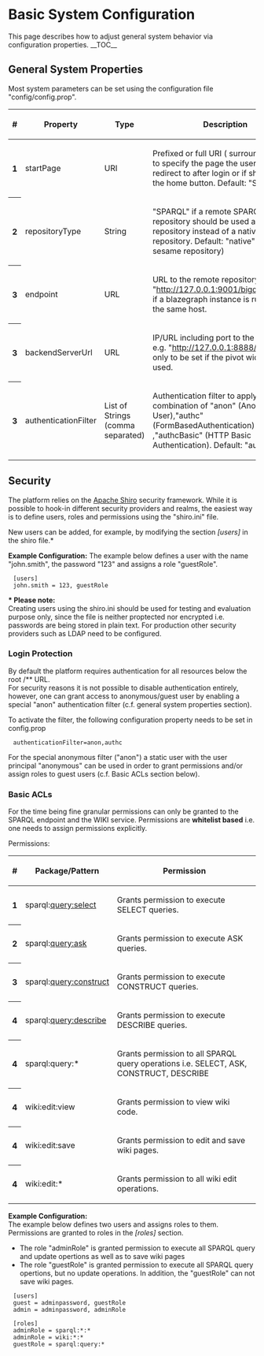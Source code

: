 = Basic System Configuration =
This page describes how to adjust general system behavior via configuration properties. 
__TOC__
== General System Properties ==
Most system parameters can be set using the configuration file "config/config.prop".

<table class="table table-striped">
      <thead>
        <tr>
          <th>#</th>
          <th>Property</th>
          <th>Type</th>
          <th>Description</th>
        </tr>
      </thead>
      <tbody>
        <tr>
          <th scope="row">1</th>
          <td>startPage</td>
          <td>URI</td>
          <td>Prefixed or full URI ( surround by <>) to specify the page the user should be redirect to after login or if she clicks on the home button. Default: "Start"</td>
        </tr>
        <tr>
          <th scope="row">2</th>
          <td>repositoryType</td>
          <td>String</td>
          <td>"SPARQL" if a remote SPARQL repository should be used as default repository instead of a native sesame repository. Default: "native" (native sesame repository)</td>
        </tr>
        <tr>
          <th scope="row">3</th>
          <td>endpoint</td>
          <td>URL</td>
          <td>URL to the remote repository e.g. "http://127.0.0.1:9001/bigdata/sparql" if a blazegraph instance is running on the same host.</td>
        </tr>
        <tr>
          <th scope="row">3</th>
          <td>backendServerUrl</td>
          <td>URL</td>
          <td>IP/URL including port to the backend e.g. "http://127.0.0.1:8888/". Needs only to be set if the pivot widget is used.</td>
        </tr>
        <tr>
          <th scope="row">3</th>
          <td>authenticationFilter</td>
          <td>List of Strings (comma separated)</td>
          <td>Authentication filter to apply. Any combination of "anon" (Anonymous User),"authc" (FormBasedAuthentication) ,"authcBasic" (HTTP Basic Authentication). Default: "authc" </td>
        </tr>
      </tbody>
    </table>


== Security ==
<p>The platform relies on the <a href="http://shiro.apache.org" target="_blank">Apache Shiro</a> security framework. 
While it is possible to hook-in different security providers and realms, the easiest way is to define users, roles and permissions using the "shiro.ini" file. </p>

New users can be added, for example, by modifying the section <i>[users]</i> in the shiro file.*<br/>


<b>Example Configuration:</b>
The example below defines a user with the name "john.smith", the password "123" and assigns a role "guestRole".<br/>

<div class="highlight" style="margin-left:2%"><pre>
[users]
john.smith = 123, guestRole
</pre></div>

<b>* Please note:</b><br/>
Creating users using the shiro.ini should be used for testing and evaluation purpose only, since the file is neither proptected nor encrypted i.e. passwords are being stored in plain text. 
For production other security providers such as LDAP need to be configured.  

=== Login Protection ===
By default the platform requires authentication for all resources below the root /** URL. <br/>
For security reasons it is not possible to disable authentication entirely, 
however, one can grant access to anonymous/guest user by enabling a special "anon" authentication filter (c.f. general system properties section).

To activate the filter, the following configuration property needs to be set in config.prop
<div class="highlight" style="margin-left:2%"><pre>
authenticationFilter=anon,authc
</pre></div>

For the special anonymous filter ("anon") a static user with the user principal "anonymous" can be used in order to grant permissions and/or assign roles to guest users (c.f. Basic ACLs section below).

=== Basic ACLs ===
For the time being fine granular permissions can only be granted to the SPARQL endpoint and the WIKI service.
Permissions are <b>whitelist based</b> i.e. one needs to assign permissions explicitly.

Permissions:
<table class="table table-striped">
      <thead>
        <tr>
          <th>#</th>
          <th>Package/Pattern</th>
          <th>Permission</th>
        </tr>
      </thead>
      <tbody>
        <tr>
          <th scope="row">1</th>
          <td>sparql:query:select</td>
          <td>Grants permission to execute SELECT queries.</td>
        </tr>
        <tr>
          <th scope="row">2</th>
          <td>sparql:query:ask</td>
          <td>Grants permission to execute ASK queries.</td>
        </tr>
        <tr>
          <th scope="row">3</th>
          <td>sparql:query:construct</td>
          <td>Grants permission to execute CONSTRUCT queries.</td>
        </tr>
        <tr>
          <th scope="row">4</th>
          <td>sparql:query:describe</td>
          <td>Grants permission to execute DESCRIBE queries.</td>
        </tr>
        <tr>
          <th scope="row">4</th>
          <td>sparql:query:*</td>
          <td>Grants permission to all SPARQL query operations i.e. SELECT, ASK, CONSTRUCT, DESCRIBE</td>
        </tr>
        <tr>
          <th scope="row">4</th>
          <td>wiki:edit:view</td>
          <td>Grants permission to view wiki code.</td>
        </tr>
        <tr>
          <th scope="row">4</th>
          <td>wiki:edit:save</td>
          <td>Grants permission to edit and save wiki pages.</td>
        </tr>
		<tr>
          <th scope="row">4</th>
          <td>wiki:edit:*</td>
          <td>Grants permission to all wiki edit operations.</td>
        </tr>
      </tbody>
    </table>

<b>Example Configuration:</b><br/>
The example below defines two users and assigns roles to them. Permissions are granted to roles in the <i>[roles]</i> section.<br/>
<ul>
<li>The role "adminRole" is granted permission to execute all SPARQL query and update opertions as well as to save wiki pages </li>
<li>The role "guestRole" is granted permission to execute all SPARQL query opertions, but no update operations.  In addition, the "guestRole" can not save wiki pages.</li>
</ul>
<div class="highlight" style="margin-left:2%"><pre>
[users]
guest = adminpassword, guestRole
admin = adminpassword, adminRole

[roles]
adminRole = sparql:*:*
adminRole = wiki:*:*
guestRole = sparql:query:*

</pre></div>


